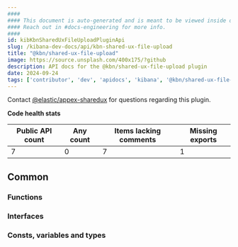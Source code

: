 ```yaml
---
####
#### This document is auto-generated and is meant to be viewed inside our experimental, new docs system.
#### Reach out in #docs-engineering for more info.
####
id: kibKbnSharedUxFileUploadPluginApi
slug: /kibana-dev-docs/api/kbn-shared-ux-file-upload
title: "@kbn/shared-ux-file-upload"
image: https://source.unsplash.com/400x175/?github
description: API docs for the @kbn/shared-ux-file-upload plugin
date: 2024-09-24
tags: ['contributor', 'dev', 'apidocs', 'kibana', '@kbn/shared-ux-file-upload']
---
```




Contact [@elastic/appex-sharedux](https://github.com/orgs/elastic/teams/appex-sharedux) for questions regarding this plugin.

**Code health stats**

| Public API count  | Any count | Items lacking comments | Missing exports |
|-------------------|-----------|------------------------|-----------------|
| 7 | 0 | 7 | 1 |

## Common

### Functions
<DocDefinitionList data={kbnSharedUxFileUploadObj.common.functions}/>

### Interfaces
<DocDefinitionList data={kbnSharedUxFileUploadObj.common.interfaces}/>

### Consts, variables and types
<DocDefinitionList data={kbnSharedUxFileUploadObj.common.misc}/>

